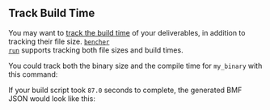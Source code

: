 
## Track Build Time

You may want to [track the build time][track build time] of your deliverables,
in addition to tracking their file size.
<code><a href="/docs/explanation/bencher-run/">bencher run</a></code>
supports tracking both file sizes and build times.

You could track both the binary size and the compile time for `my_binary` with this command:

<BuildTime />

If your build script took `87.0` seconds to complete,
the generated BMF JSON would look like this:

<BuildTimeJson />

[track build time]: /docs/how-to/track-build-time/
